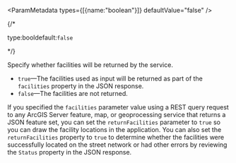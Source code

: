 
<ParamMetadata types={[{name:"boolean"}]} defaultValue="false" />

{/* <p class="space-x-2"><span class="font-sm text-color-3">type:bool</span><span class="font-bold text-[#6d29cc]">default:`false`</span></p> */}

Specify whether facilities will be returned by the service. 

-   `true`—The facilities used as input will be returned as part of the `facilities` property in the JSON response.
-   `false`—The facilities are not returned. 

If you specified the `facilities` parameter value using a REST query request to any ArcGIS Server feature, map, or geoprocessing service that returns a JSON feature set, you can set the `returnFacilities` parameter to `true` so you can draw the facility locations in the application. You can also set the `returnFacilities` property to `true` to determine whether the facilities were successfully located on the street network or had other errors by reviewing the `Status` property in the JSON response. 